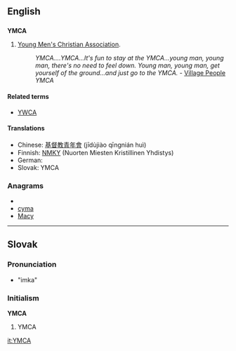 ==English==
==={{initialism}}===
'''YMCA'''

#[[w:Young Men's Christian Association|Young Men's Christian Association]].
#:''YMCA....YMCA...It's fun to stay at the YMCA...young man, young man, there's no need to feel down. Young man, young man, get yourself of the ground...and just go to the YMCA.'' - [[w:Village People|Village People]] ''YMCA''

{{wikipedia}}

====Related terms====
*[[YWCA]]

====Translations====
* Chinese: [[基督教青年會]] (jīdùjiào qīngnián huì)
* Finnish: [[NMKY]] (Nuorten Miesten Kristillinen Yhdistys)
* German: {{t+|de|CVJM}}
* Slovak: YMCA<!--moved to Slovak entry: (pronounced ''imka'')-->

===Anagrams===
* {{alphagram|acmy}}
* [[cyma#English|cyma]]
* [[Macy#English|Macy]]

----
==Slovak==
===Pronunciation===
*"imka"<!--please provide pronunciation using the conventional schemes used in Wiktionary-->

===Initialism===
'''YMCA'''
# YMCA

[[it:YMCA]]